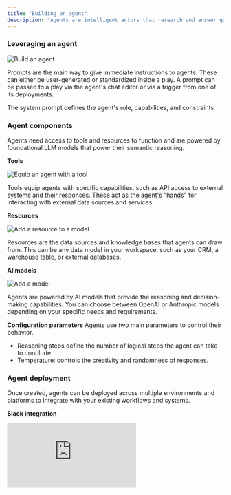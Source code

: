 ```yaml
---
title: "Building an agent"
description: "Agents are intelligent actors that research and answer questions about companies and people"
---
```


### Leveraging an agent

![Build an agent](/images/building-an-agent-1.png)

Prompts are the main way to give immediate instructions to agents. These can either be user-generated or standardized inside a play. A prompt can be passed to a play via the agent's chat editor or via a trigger from one of its deployments.

The system prompt defines the agent's role, capabilities, and constraints

### Agent components

Agents need access to tools and resources to function and are powered by foundational LLM models that power their semantic reasoning.

**Tools**

![Equip an agent with a tool](/images/building-an-agent-2.png)

Tools equip agents with specific capabilities, such as API access to external systems and their responses. These act as the agent's "hands" for interacting with external data sources and services.

**Resources**

![Add a resource to a model](/images/building-an-agent-3.png)

Resources are the data sources and knowledge bases that agents can draw from. This can be any data model in your workspace, such as your CRM, a warehouse table, or external databases.

**AI models**

![Add a model](/images/building-an-agent-4.png)

Agents are powered by AI models that provide the reasoning and decision-making capabilities. You can choose between OpenAI or Anthropic models depending on your specific needs and requirements.

**Configuration parameters** Agents use two main parameters to control their behavior.

- Reasoning steps define the number of logical steps the agent can take to conclude.
- Temperature: controls the creativity and randomness of responses.

### Agent deployment

Once created, agents can be deployed across multiple environments and platforms to integrate with your existing workflows and systems.

**Slack integration**


<iframe className="w-full aspect-video rounded-xl" src="https://youtu.be/k9zuFGXmjQY" title="Deploy an agent in Slack" frameBorder="0" allow="accelerometer; autoplay; clipboard-write; encrypted-media; gyroscope; picture-in-picture" allowFullScreen />

Agents can be deployed directly in Slack, allowing team members to trigger them via the '@Cargo' tag.

**Play integration**
Agents can be embedded within plays as intelligent nodes, providing non-deterministic research and decision-making capabilities to deterministic workflows.

**Browser extension**
Agents can be triggered via Cargo's chrome extension, enabling the agent to access real-time information from the user's browser.

**API deployment** Agents can be triggered via REST API endpoints, allowing external systems and applications to access them.